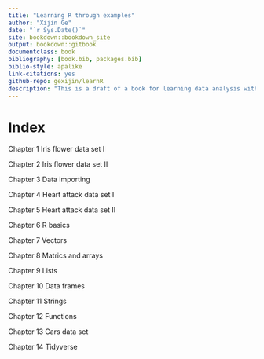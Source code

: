 --- 
title: "Learning R through examples"
author: "Xijin Ge"
date: "`r Sys.Date()`"
site: bookdown::bookdown_site
output: bookdown::gitbook
documentclass: book
bibliography: [book.bib, packages.bib]
biblio-style: apalike
link-citations: yes
github-repo: gexijin/learnR
description: "This is a draft of a book for learning data analysis with the R language. This book emphasizes hands activities. Comments and suggestions welcome."
---

# Index{-}
Chapter 1  Iris flower data set I

Chapter 2  Iris flower data set II

Chapter 3  Data importing 

Chapter 4  Heart attack data set I 

Chapter 5  Heart attack data set II

Chapter 6  R basics

Chapter 7  Vectors

Chapter 8  Matrics and arrays

Chapter 9  Lists

Chapter 10  Data frames 

Chapter 11  Strings

Chapter 12  Functions

Chapter 13  Cars data set 

Chapter 14  Tidyverse



